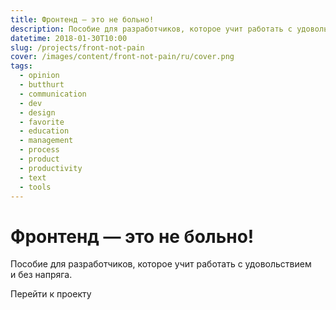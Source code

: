 ```yaml
---
title: Фронтенд — это не больно!
description: Пособие для разработчиков, которое учит работать с удовольствием и без напряга.
datetime: 2018-01-30T10:00
slug: /projects/front-not-pain
cover: /images/content/front-not-pain/ru/cover.png
tags:
  - opinion
  - butthurt
  - communication
  - dev
  - design
  - favorite
  - education
  - management
  - process
  - product
  - productivity
  - text
  - tools
---
```


# Фронтенд — это не больно!

Пособие для разработчиков, которое учит работать с удовольствием и без напряга.

<Redirect to="https://bespoyasov.ru/front-not-pain/">Перейти к проекту</Redirect>
